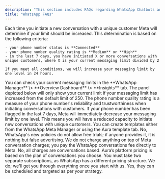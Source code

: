 ```yaml
---
description: "This section includes FAQs regarding WhatsApp Chatbots and Pricing"
title: "WhatsApp FAQs"
---
```


<AccordionGroup>
  <Accordion title="How and when your conversation limits in WhatsApp will increase?">
    Each time you initiate a new conversation with a unique customer Meta will determine if your limit should be increased. This determination is based on the following criteria:

    - your phone number status is **Connected**
    - your phone number quality rating is **Medium** or **High**
    - in the last 7 days, you have initiated X or more conversations with unique customers, where X is your current messaging limit divided by 2

    If you meet all conditions, we will increase your messaging limit by one level in 24 hours.
  </Accordion>
  <Accordion title="How to check meta conversation limit">
    You can check your current messaging limits in the **WhatsApp Manager** \> **Overview Dashboard** \> **Insights** tab. The panel depicted below will only show your current limit if your messaging limit has increased from the default limit of 250.
  </Accordion>
  <Accordion title="What is the phone number quality rating and how does it affect my messaging limit?">
    The phone number quality rating is a measure of your phone number's reliability and trustworthiness when initiating conversations with customers. If your phone number has been flagged in the last 7 days, Meta will immediately decrease your messaging limit by one level. This means you will have a reduced capacity to initiate new conversations with unique customers.
  </Accordion>
  <Accordion title="How to add a new WhatsApp template?">
    You can create templates either from the WhatsApp Meta Manager or using the  Aura template tab.
  </Accordion>
  <Accordion title="Is there a free plan?">
    No, WhatsApp's new policies do not allow free trials; if anyone provides it, it is nothing but false advertising.
  </Accordion>
  <Accordion title="What is your markup on Meta prices">
    We do not charge anything on top of Meta conversation charges; you pay the WhatsApp conversations fee directly to Meta.
  </Accordion>
  <Accordion title="Is there any message limit?">
    No, all charges are conversations based.  Aura’s platform pricing is based on the plan of conversations you choose.
  </Accordion>
  <Accordion title="I want a WhatsApp bot along with my website bot. What should I do?">
    You must take two separate subscriptions, as WhatsApp has a different pricing structure.
  </Accordion>
  <Accordion title="Can you provide me with green-tick verification?">
    We do; we'll get you through everything once you start with us.
  </Accordion>
  <Accordion title="Can I send bulk messages?">
    Yes, they can be scheduled and targeted as per your strategy.
  </Accordion>
</AccordionGroup>
